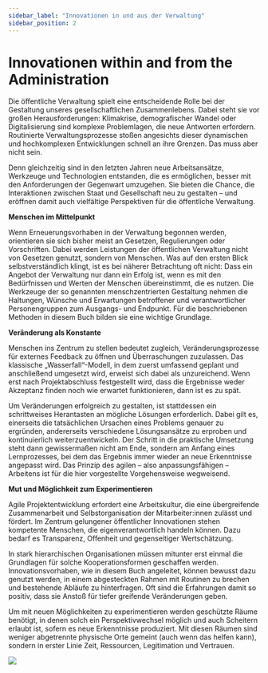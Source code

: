 ```yaml
---
sidebar_label: "Innovationen in und aus der Verwaltung"
sidebar_position: 2
---
```


# Innovationen within and from the Administration

Die öffentliche Verwaltung spielt eine entscheidende Rolle bei der Gestaltung unseres gesellschaftlichen Zusammenlebens. Dabei steht sie vor großen Herausforderungen: Klimakrise, demografischer Wandel oder Digitalisierung sind komplexe Problemlagen, die neue Antworten erfordern. Routinierte Verwaltungsprozesse stoßen angesichts dieser dynamischen und hochkomplexen Entwicklungen schnell an ihre Grenzen. Das muss aber nicht sein.

Denn gleichzeitig sind in den letzten Jahren neue Arbeitsansätze, Werkzeuge und Technologien entstanden, die es ermöglichen, besser mit den Anforderungen der Gegenwart umzugehen. Sie bieten die Chance, die Interaktionen zwischen Staat und Gesellschaft neu zu gestalten – und eröffnen damit auch vielfältige Perspektiven für die öffentliche Verwaltung.

**Menschen im Mittelpunkt**

Wenn Erneuerungsvorhaben in der Verwaltung begonnen werden, orientieren sie sich bisher meist an Gesetzen, Regulierungen oder Vorschriften. Dabei werden Leistungen der öffentlichen Verwaltung nicht von Gesetzen genutzt, sondern von Menschen. Was auf den ersten Blick selbstverständlich klingt, ist es bei näherer Betrachtung oft nicht:
Dass ein Angebot der Verwaltung nur dann ein Erfolg ist, wenn es mit den Bedürfnissen und Werten der Menschen übereinstimmt, die es nutzen. Die Werkzeuge der so genannten menschzentrierten Gestaltung nehmen die Haltungen, Wünsche und Erwartungen betroffener und verantwortlicher Personengruppen zum Ausgangs- und Endpunkt. Für die beschriebenen Methoden in diesem Buch bilden sie eine wichtige Grundlage.

**Veränderung als Konstante**

Menschen ins Zentrum zu stellen bedeutet zugleich, Veränderungsprozesse für externes Feedback zu öffnen und Überraschungen zuzulassen. Das klassische „Wasserfall“-Modell, in dem zuerst umfassend geplant und anschließend umgesetzt wird, erweist sich dabei als unzureichend. Wenn erst nach Projektabschluss festgestellt wird, dass die Ergebnisse weder Akzeptanz finden noch wie erwartet funktionieren, dann ist es
zu spät.

Um Veränderungen erfolgreich zu gestalten, ist stattdessen ein schrittweises Herantasten an mögliche Lösungen erforderlich. Dabei gilt es, einerseits die tatsächlichen Ursachen eines Problems genauer zu ergründen, andererseits verschiedene Lösungsansätze zu erproben und kontinuierlich weiterzuentwickeln. Der Schritt in die praktische Umsetzung steht dann gewissermaßen nicht am Ende, sondern am Anfang eines Lernprozesses, bei dem das Ergebnis immer wieder an neue Erkenntnisse angepasst wird. Das Prinzip des agilen – also anpassungsfähigen – Arbeitens ist für die hier vorgestellte Vorgehensweise wegweisend.

**Mut und Möglichkeit zum Experimentieren**

Agile Projektentwicklung erfordert eine Arbeitskultur, die eine übergreifende Zusammenarbeit und Selbstorganisation der Mitarbeiter:innen zulässt und fördert. Im Zentrum gelungener öffentlicher Innovationen stehen kompetente Menschen, die eigenverantwortlich handeln können. Dazu bedarf es Transparenz, Offenheit und gegenseitiger Wertschätzung.

In stark hierarchischen Organisationen müssen mitunter erst einmal die Grundlagen für solche Kooperationsformen geschaffen werden. Innovationsvorhaben, wie in diesem Buch angeleitet, können bewusst dazu genutzt werden, in einem abgesteckten Rahmen mit Routinen zu brechen und bestehende Abläufe zu hinterfragen. Oft sind die Erfahrungen damit so positiv, dass sie Anstoß für tiefer greifende Veränderungen geben.

Um mit neuen Möglichkeiten zu experimentieren werden geschützte Räume benötigt, in denen solch ein Perspektivwechsel möglich und auch Scheitern erlaubt ist, sofern es neue Erkenntnisse produziert. Mit diesen Räumen sind weniger abgetrennte physische Orte gemeint (auch wenn das helfen kann), sondern in erster Linie Zeit, Ressourcen, Legitimation und Vertrauen.

<img
  src="/img/02_innovationen_in_und_aus_der_verwaltung_11.svg"
  className="w-full mx-auto aspect-square"
  aria-hidden
/>

